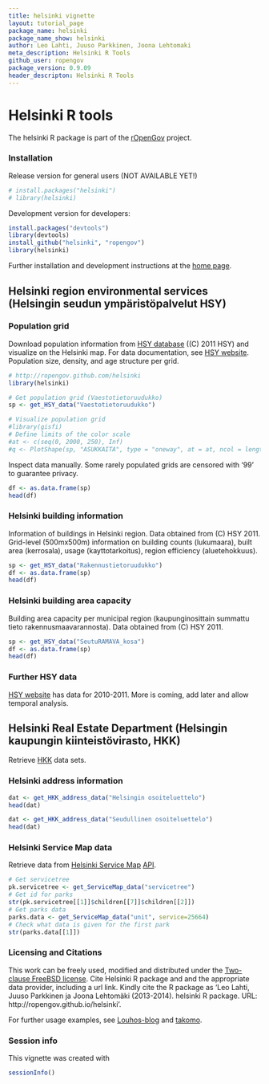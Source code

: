 ```yaml
---
title: helsinki vignette
layout: tutorial_page
package_name: helsinki
package_name_show: helsinki
author: Leo Lahti, Juuso Parkkinen, Joona Lehtomaki
meta_description: Helsinki R Tools
github_user: ropengov
package_version: 0.9.09
header_descripton: Helsinki R Tools
---
```




Helsinki  R tools
===========

The helsinki R package is part of the
[rOpenGov](http://ropengov.github.com/helsinki) project.


### Installation

Release version for general users (NOT AVAILABLE YET!)

```r
# install.packages("helsinki")
# library(helsinki)
```

Development version for developers:

```r
install.packages("devtools")
library(devtools)
install_github("helsinki", "ropengov")
library(helsinki)
```

Further installation and development instructions at the [home
page](http://ropengov.github.com/helsinki).


## Helsinki region environmental services (Helsingin seudun ympäristöpalvelut HSY)



### Population grid

Download population information from [HSY database](http://www.hsy.fi/seututieto/kaupunki/paikkatiedot/Sivut/Avoindata.aspx) ((C) 2011 HSY) and visualize on the Helsinki map. For data documentation, see [HSY website](http://www.hsy.fi/seututieto/Documents/Paikkatiedot/Tietokuvaukset_kaikki.pdf). Population size, density, and age structure per grid.

```r
# http://ropengov.github.com/helsinki
library(helsinki)

# Get population grid (Vaestotietoruudukko) 
sp <- get_HSY_data("Vaestotietoruudukko")  

# Visualize population grid
#library(gisfi)
# Define limits of the color scale
#at <- c(seq(0, 2000, 250), Inf) 
#q <- PlotShape(sp, "ASUKKAITA", type = "oneway", at = at, ncol = length(at)) 
```

Inspect data manually. Some rarely populated grids are censored with
'99' to guarantee privacy.

```r
df <- as.data.frame(sp)   
head(df)
```

### Helsinki building information

Information of buildings in Helsinki region. Data obtained from (C)
HSY 2011. Grid-level (500mx500m) information on building counts
(lukumaara), built area (kerrosala), usage (kayttotarkoitus), region
efficiency (aluetehokkuus).

```r
sp <- get_HSY_data("Rakennustietoruudukko")  
df <- as.data.frame(sp)   
head(df)
```

### Helsinki building area capacity

Building area capacity per municipal region (kaupunginosittain summattu tieto rakennusmaavarannosta). Data obtained from (C) HSY 2011. 

```r
sp <- get_HSY_data("SeutuRAMAVA_kosa")  
df <- as.data.frame(sp)   
head(df)
```


### Further HSY data

[HSY website](http://www.hsy.fi/seututieto/kaupunki/paikkatiedot/Sivut/Avoindata.aspx) has data for 2010-2011. More is coming, add later and allow temporal analysis.


## Helsinki Real Estate Department (Helsingin kaupungin kiinteistövirasto, HKK)

Retrieve [HKK](http://kartta.hel.fi/avoindata/index.html) data sets.

### Helsinki address information

```r
dat <- get_HKK_address_data("Helsingin osoiteluettelo")
head(dat)
```

```r
dat <- get_HKK_address_data("Seudullinen osoiteluettelo")
head(dat)
```

### Helsinki Service Map data

Retrieve data from [Helsinki Service Map](http://www.hel.fi/palvelukartta/?lang=en) [API](http://www.hel.fi/palvelukarttaws/rest/ver2_en.html).

```r
# Get servicetree
pk.servicetree <- get_ServiceMap_data("servicetree")
# Get id for parks
str(pk.servicetree[[1]]$children[[7]]$children[[2]])
# Get parks data
parks.data <- get_ServiceMap_data("unit", service=25664)
# Check what data is given for the first park
str(parks.data[[1]])
```


### Licensing and Citations

This work can be freely used, modified and distributed under the
[Two-clause FreeBSD
license](http://en.wikipedia.org/wiki/BSD\_licenses). Cite Helsinki R
package and and the appropriate data provider, including a url
link. Kindly cite the R package as 'Leo Lahti, Juuso Parkkinen ja
Joona Lehtomäki (2013-2014). helsinki R package. URL:
http://ropengov.github.io/helsinki'.

For further usage examples, see
[Louhos-blog](http://louhos.wordpress.com) and
[takomo](https://github.com/louhos/takomo/tree/master/Helsinki).


### Session info


This vignette was created with

```r
sessionInfo()
```

